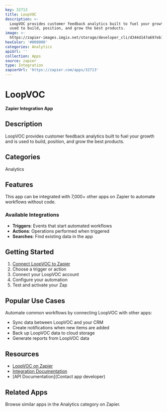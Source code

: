 ```yaml
---
key: 32713
title: LoopVOC
description: >-
  LoopVOC provides customer feedback analytics built to fuel your growth and is
  used to build, position, and grow the best products.
image: >-
  https://zapier-images.imgix.net/storage/developer_cli/d344d147a697eb154157ad26c5d539fe.png?auto=format%2Ccompress&ixlib=python-3.0.0&q=50
hexColor: '#000000'
categories: Analytics
apiUrl: ''
collection: Apps
source: zapier
type: Integration
zapierUrl: 'https://zapier.com/apps/32713'
---
```

# LoopVOC

**Zapier Integration App**

## Description

LoopVOC provides customer feedback analytics built to fuel your growth and is used to build, position, and grow the best products.

## Categories

Analytics

## Features

This app can be integrated with 7,000+ other apps on Zapier to automate workflows without code.

### Available Integrations

- **Triggers**: Events that start automated workflows
- **Actions**: Operations performed when triggered
- **Searches**: Find existing data in the app

## Getting Started

1. [Connect LoopVOC to Zapier](https://zapier.com/apps/32713)
2. Choose a trigger or action
3. Connect your LoopVOC account
4. Configure your automation
5. Test and activate your Zap

## Popular Use Cases

Automate common workflows by connecting LoopVOC with other apps:

- Sync data between LoopVOC and your CRM
- Create notifications when new items are added
- Back up LoopVOC data to cloud storage
- Generate reports from LoopVOC data

## Resources

- [LoopVOC on Zapier](https://zapier.com/apps/32713)
- [Integration Documentation](https://zapier.com/apps/32713/integrations)
- [API Documentation](Contact app developer)

## Related Apps

Browse similar apps in the Analytics category on Zapier.
